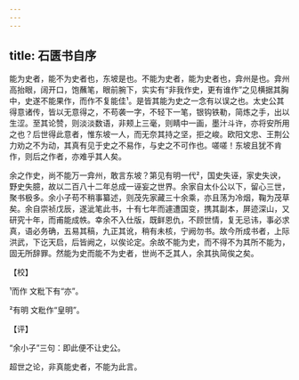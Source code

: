 ```yaml
---
---
---
```

title: 石匮书自序
---







能为史者，能不为史者也，东坡是也。不能为史者，能为史者也，弇州是也。弇州高抬眼，阔开口，饱蘸笔，眼前腕下，实实有“非我作史，更有谁作”之见横据其胸中，史遂不能果作，而作不复能佳¹。是皆其能为史之一念有以误之也。太史公其得意诸传，皆以无意得之，不苟袭一字，不轻下一笔，银钩铁勒，简炼之手，出以生涩。至其论赞，则淡淡数语，非颊上三毫，则睛中一画，墨汁斗许，亦将安所用之也？后世得此意者，惟东坡一人，而无奈其持之坚，拒之峻。欧阳文忠、王荆公力劝之不为动，其真有见于史之不易作，与史之不可作也。嗟嗟！东坡且犹不肯作，则后之作者，亦难乎其人矣。

余之作史，尚不能万一弇州，敢言东坡？第见有明一代²，国史失诬，家史失谀，野史失臆，故以二百八十二年总成一诬妄之世界。余家自太仆公以下，留心三世，聚书极多。余小子苟不稍事纂述，则茂先家藏三十余乘，亦且荡为冷烟，鞠为茂草矣。余自崇祯戊辰，遂泚笔此书，十有七年而遽遭国变，携其副本，屏迹深山，又研究十年，而甫能成帙。幸余不入仕版，既鲜恩仇，不顾世情，复无忌讳，事必求真，语必务确，五易其稿，九正其讹，稍有未核，宁阙勿书。故今所成书者，上际洪武，下讫天启，后皆阙之，以俟论定。余故不能为史，而不得不为其所不能为，固无所辞罪。然能为史而能不为史者，世尚不乏其人，余其执简俟之矣。

【校】

¹而作 文粃下有“亦”。

²有明 文粃作“皇明”。

【评】

“余小子”三句：即此便不让史公。

超世之论，非真能史者，不能为此言。